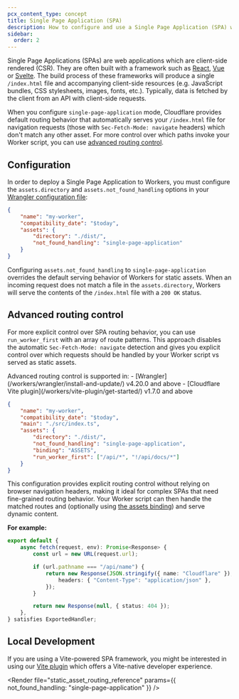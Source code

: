 ```yaml
---
pcx_content_type: concept
title: Single Page Application (SPA)
description: How to configure and use a Single Page Application (SPA) with Workers.
sidebar:
  order: 2
---
```



Single Page Applications (SPAs) are web applications which are client-side rendered (CSR). They are often built with a framework such as [React](/workers/framework-guides/web-apps/react/), [Vue](/workers/framework-guides/web-apps/vue/) or [Svelte](/workers/framework-guides/web-apps/svelte/). The build process of these frameworks will produce a single `/index.html` file and accompanying client-side resources (e.g. JavaScript bundles, CSS stylesheets, images, fonts, etc.). Typically, data is fetched by the client from an API with client-side requests.

When you configure `single-page-application` mode, Cloudflare provides default routing behavior that automatically serves your `/index.html` file for navigation requests (those with `Sec-Fetch-Mode: navigate` headers) which don't match any other asset. For more control over which paths invoke your Worker script, you can use [advanced routing control](#advanced-routing-control).

## Configuration

In order to deploy a Single Page Application to Workers, you must configure the `assets.directory` and `assets.not_found_handling` options in your [Wrangler configuration file](/workers/wrangler/configuration/#assets):

<WranglerConfig>

```json
{
	"name": "my-worker",
	"compatibility_date": "$today",
	"assets": {
		"directory": "./dist/",
		"not_found_handling": "single-page-application"
	}
}
```

</WranglerConfig>

Configuring `assets.not_found_handling` to `single-page-application` overrides the default serving behavior of Workers for static assets. When an incoming request does not match a file in the `assets.directory`, Workers will serve the contents of the `/index.html` file with a `200 OK` status.

<Render file="navigation_requests" />

## Advanced routing control

For more explicit control over SPA routing behavior, you can use `run_worker_first` with an array of route patterns. This approach disables the automatic `Sec-Fetch-Mode: navigate` detection and gives you explicit control over which requests should be handled by your Worker script vs served as static assets.

<Aside type="note">
	Advanced routing control is supported in:
    - [Wrangler](/workers/wrangler/install-and-update/) v4.20.0 and above
    - [Cloudflare Vite plugin](/workers/vite-plugin/get-started/) v1.7.0 and above

</Aside>

<WranglerConfig>

```json
{
	"name": "my-worker",
	"compatibility_date": "$today",
	"main": "./src/index.ts",
	"assets": {
		"directory": "./dist/",
		"not_found_handling": "single-page-application",
		"binding": "ASSETS",
		"run_worker_first": ["/api/*", "!/api/docs/*"]
	}
}
```

</WranglerConfig>

This configuration provides explicit routing control without relying on browser navigation headers, making it ideal for complex SPAs that need fine-grained routing behavior. Your Worker script can then handle the matched routes and (optionally using [the assets binding](/workers/static-assets/binding/#binding)) and serve dynamic content.

**For example:**

<TypeScriptExample filename="./src/index.ts">

```ts
export default {
	async fetch(request, env): Promise<Response> {
		const url = new URL(request.url);

		if (url.pathname === "/api/name") {
			return new Response(JSON.stringify({ name: "Cloudflare" }), {
				headers: { "Content-Type": "application/json" },
			});
		}

		return new Response(null, { status: 404 });
	},
} satisfies ExportedHandler;
```
</TypeScriptExample>

## Local Development

If you are using a Vite-powered SPA framework, you might be interested in using our [Vite plugin](/workers/vite-plugin/) which offers a Vite-native developer experience.

<Render
	file="static_asset_routing_reference"
	params={{ not_found_handling: "single-page-application" }}
/>
